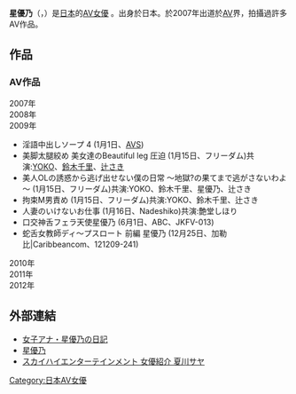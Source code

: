 {{AV女優|
|モデル名=星 優乃
|ふりがな=ほし ゆうの
|画像ファイル=
|別名=夏川サヤ<br>星野静香<br>紅音まい
|愛称=
|生年=1984
|生月=12
|生日=29
|出身地={{JPN}}・
|血液型=O型
|時点=2007年
|身長=172 
|体重=
|バスト=88
|ウエスト=59
|ヒップ=85
|カップ=D
|股下=
|靴=
|身体備考=
|ジャンル=[[日本成人影片|AV]]
|AV出演期間=2007年 - 
|活動備考=
|他の活動=
|その他=
}}
{{japanese|japanese=星優乃|kana=ほし ゆうの|romaji=Hoshi Yuno}}
'''星優乃'''（{{lang-ja|ほし ゆうの}}，{{bd|1984年|12月29日}}）是[[日本|日本]]的[[AV女優|AV女優]] 。出身於日本。於2007年出道於[[AV|AV]]界，拍攝過許多AV作品。

== 作品 == 
=== AV作品 === 
;2007年
;2008年
;2009年
* 淫語中出しソープ 4 (1月1日、[[エー・ヴィ・エス|AVS]])
* 美脚太腿絞め 美女達のBeautiful leg 圧迫 (1月15日、フリーダム)共演:[[YOKO_(AV女優)|YOKO]]、[[鈴木千里|鈴木千里]]、[[辻さき|辻さき]]
* 美人OLの誘惑から逃げ出せない僕の日常 ～地獄?の果てまで逃がさないわよ～ (1月15日、フリーダム)共演:YOKO、鈴木千里、星優乃、辻さき
* 拘束M男責め (1月15日、フリーダム)共演:YOKO、鈴木千里、辻さき
* 人妻のいけないお仕事 (1月16日、Nadeshiko)共演:艶堂しほり
* 口交神舌フェラ天使星優乃 (6月1日、ABC、JKFV-013)
* 蛇舌女教師ディ～プスロート 前編 星優乃 (12月25日、加勒比|Caribbeancom、121209-241)
;2010年
;2011年
;2012年

== 外部連結 == 
* [http://blog.livedoor.jp/paradise24/ 女子アナ・星優乃の日記] {{Wayback|url=http://blog.livedoor.jp/paradise24/ |date=20200810090602 }}
* [http://japanhdv.com/model/yuuno-hoshi/ 星優乃] {{Wayback|url=http://japanhdv.com/model/yuuno-hoshi/ |date=20200512174028 }}
* [https://web.archive.org/web/20120108035904/http://skyhighpremium.com/actress/catid_4-itemid_430.html スカイハイエンターテインメント 女優紹介 夏川サヤ]

{{DEFAULTSORT:Hoshi Yuno}}
[[Category:日本AV女優|Category:日本AV女優]]


{{Pornstar-stub}}